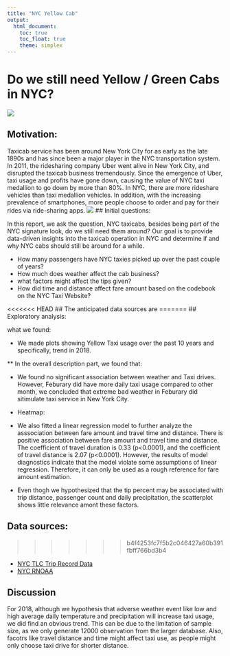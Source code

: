 ```yaml
---
title: "NYC Yellow Cab"
output: 
  html_document:
    toc: true
    toc_float: true
    theme: simplex
---
```


# Do we still need Yellow / Green Cabs in NYC?

![](images/taxi.png)

## Motivation:

Taxicab service has been around New York City for as early as the late 1890s and has since been a major player in the NYC transportation system. In 2011, the ridesharing company Uber went alive in New York City, and disrupted the taxicab business tremendously. Since the emergence of Uber, taxi usage and profits have gone down, causing the value of NYC taxi medallion to go down by more than 80%. In NYC, there are more rideshare vehicles than taxi medallion vehicles. In addition, with the increasing prevalence of smartphones, more people choose to order and pay for their rides via ride-sharing apps. 
![](images/taxi_uber_lyft.jpg)
## Initial questions:
   
In this report, we ask the question, NYC taxicabs, besides being part of the NYC signature look, do we still need them around? Our goal is to provide data-driven insights into the taxicab operation in NYC and determine if and why NYC cabs should still be around for a while. 

* How many passengers have NYC taxies picked up over the past couple of years? 
* How much does weather affect the cab business? 
* what factors might affect the tips given?
* How did time and distance affect fare amount based on the codebook on the NYC Taxi Website?
   
<<<<<<< HEAD
## The anticipated data sources are
=======
## Exploratory analysis:

what we found:

* We made plots showing Yellow Taxi usage over the past 10 years and specifically, trend in 2018. 

** In the overall description part, we found that:


* We found no significant association between weather and Taxi drives. However, Feburary did have more daily taxi usage compared to other month, we concluded that extreme bad weather in Feburary did sitimulate taxi service in New York City.

* Heatmap:

* We also fitted a linear regression model to further analyze the asssociation between fare amount and travel time and distance. There is positive association between fare amount and travel time and distance. The coefficient of travel duration is 0.33 (p<0.0001), and the coefficient of travel distance is 2.07 (p<0.0001). However, the results of model diagnostics indicate that the model violate some assumptions of linear regression. Therefore, it can only be used as a rough reference for fare amount estimation. 

* Even thogh we hypothesized that the tip percent may be associated with trip distance, passenger count and daily precipitation, the scatterplot shows little relevance amont these factors. 

## Data sources:
>>>>>>> b4f4253fc7f5b2c046427a60b391fbff766bd3b4

* [NYC TLC Trip Record Data](https://www1.nyc.gov/site/tlc/about/tlc-trip-record-data.page)
* [NYC RNOAA](https://data.nodc.noaa.gov/cgi-bin/iso?id=gov.noaa.ncdc:C00861
)

## Discussion

For 2018, although we hypothesis that adverse weather event like low and high average daily temperature and precipitation will increase taxi usage, we did find an obvious trend. This can be due to the limitation of sample size, as we only generate 12000 observation from the larger database. Also, facotrs like travel distance and time might affect taxi use, as people might only choose taxi drive for shorter distance. 

